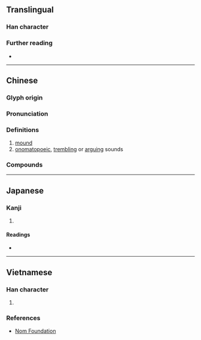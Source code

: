 {{character info}}
==Translingual==

===Han character===
{{Han char|rn=32|rad=土|as=03|sn=6|four=48117|canj=GON|ids=⿰土乞}}

===Further reading===
* {{Han ref|kx=0223.120|dkj=04883|dj=0456.020|hdz=10419.090|uh=572A|ud=22314|bh=C9C9|bd=51657}}

----

==Chinese==
{{zh-forms}}

===Glyph origin===
{{Han etym}}
{{Han compound|土|乞|t1=earth; soil|c1=s|c2=p|ls=psc}}

===Pronunciation===
{{zh-pron
|m=gē,yì
|c=ngat6,gat6
|j=geh5
|mc=y
|oc=y
|cat=
}}

===Definitions===
{{zh-hanzi}}

# [[mound]]
# [[onomatopoeic]], [[tremble|trembling]] or [[argue|arguing]] sounds

===Compounds===
{{zh-der|圪壋店|紅圪墶|煳圪巴|圪墶|圪節|圪蹴|圪𡑍|圪針|圪塔}}

----

==Japanese==

===Kanji===
{{ja-kanji|grade=|rs=土03}}

# {{rfdef|ja|sort=土03}}

====Readings====
* {{ja-readings|on=ぎつ,ぎち,ごち,いつ,おち}}

----

==Vietnamese==

===Han character===
{{vi-readings|nom=ngật|rs=土03}}

# {{rfdef|vi|sort=土03}}

===References===
* [http://nomfoundation.org/common/nom_details.php?codepoint=572a Nom Foundation]